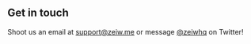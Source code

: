 ## Get in touch

Shoot us an email at [support@zeiw.me](support@zeiw.me) or message [@zeiwhq](https://twitter.com/zeiwhq) on Twitter!